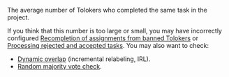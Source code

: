 The average number of Tolokers who completed the same task in the project.

<Cut title="Recommendations">

If you think that this number is too large or small, you may have incorrectly configured [Recompletion of assignments from banned Tolokers](/docs/guide/restore-task-overlap) or [Processing rejected and accepted tasks](/docs/guide/reassessment-after-accepting). You may also want to check:

- [Dynamic overlap](/docs/guide/dynamic-overlap) (incremental relabeling, IRL).
- [Random majority vote check](/docs/guide/selective-mvote).

</Cut>
